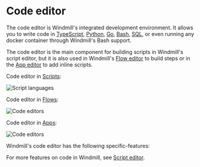 
# Code editor

The code editor is Windmill's integrated development environment. It allows you to write code in [TypeScript](../getting_started/0_scripts_quickstart/1_typescript_quickstart/index.mdx), [Python](../getting_started/0_scripts_quickstart/2_python_quickstart/index.mdx), [Go](../getting_started/0_scripts_quickstart/3_go_quickstart/index.mdx), [Bash](../getting_started/0_scripts_quickstart/4_bash_quickstart/index.mdx), [SQL](../getting_started/0_scripts_quickstart/5_sql_quickstart/index.mdx), or even running any docker container through Windmill's Bash support.

The code editor is the main component for building scripts in Windmill's script editor, but it is also used in Windmill's [Flow editor](../flows/1_flow_editor.mdx) to build steps or in the [App editor](../apps/0_app_editor/index.mdx) to add inline scripts.

Code editor in [Scripts](../script_editor/index.mdx):

![Script languages](../../static/images/script_languages.png 'Script languages')

Code editor in [Flows](../flows/1_flow_editor.mdx):

![Code editors](../assets/code_editor/code_editor_flow.png.webp 'Code editor in flows')

Code editor in [Apps](../apps/0_app_editor/index.mdx):

![Code editors](../assets/code_editor/code_editor_app.png.webp 'Code editor in Apps')

<div className="grid grid-cols-2 gap-6 mb-4">
	<DocCard
		title="Script editor"
		description="Scripts are the basic building blocks that can be written in TypeScript, Python, Go, PHP, Bash, SQL and Rust or launch docker containers."
		href="/docs/script_editor"
	/>
	<DocCard
		title="Flow editor"
		description="Flows are state machines represented as DAGs that compose steps together to build workflows and ETLs."
		href="/docs/flows/flow_editor"
		color="teal"
	/>
	<DocCard
		title="App editor"
		description="Apps are customized, user-friendly interfaces built using a drag-and-drop editor."
		href="/docs/apps/app_editor"
		color="orange"
	/>
</div>

Windmill's code editor has the following specific-features:

<div className="grid grid-cols-2 gap-6 mb-4">
	<DocCard
		title="Parameter inference"
		description="Windmill ensures that the parameters passed to scripts, flows, and resources match the expected format and type."
		href="/docs/code_editor/parameter_inference"
	/>
	<DocCard
		title="Add resources and variables to code"
		description="You can directly access Variables and Resources from the Code editor."
		href="/docs/code_editor/add_variables_resources"
	/>
	<DocCard
		title="Code assistants"
		description="Windmill integrates code assistants into its code editor to provide language-specific suggestions, linting, formatting, and more."
		href="/docs/code_editor/assistants"
	/>
	<DocCard
		title="Windmill AI"
		description="Windmill provides ways to have AI help you in your coding experience."
		href="/docs/core_concepts/ai_generation"
	/>
</div>

For more features on code in Windmill, see [Script editor](../script_editor/index.mdx).

<div className="grid grid-cols-2 gap-6 mb-4">
	<DocCard
		title="Script editor"
		description="Scripts are the basic building blocks that can be written in TypeScript, Python, Go, PHP, Bash, SQL and Rust or launch docker containers."
		href="/docs/script_editor"
	/>
</div>
